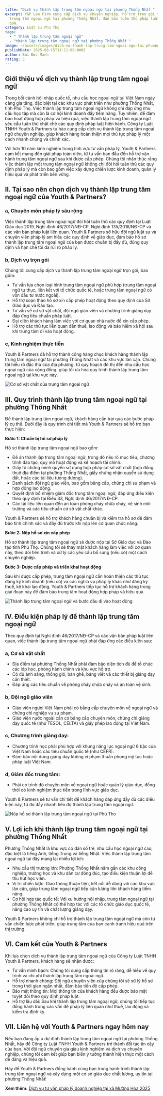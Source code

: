 ```yaml
---
title: "Dịch vụ thành lập trung tâm ngoại ngữ tại phường Thống Nhất "
excerpt: Y&P Law Firm cung cấp dịch vụ chuyên nghiệp, hỗ trợ trọn gói thành lập
  trung tâm ngoại ngữ tại phường Thống Nhất, đảm bảo tuân thủ pháp luật, hiệu
  quả.
category: Luật sư Phú Thọ
tags:
  - " thành lập trung tâm ngoại ngữ"
  - "thành lập trung tâm ngoại ngữ tại phường Thống Nhất "
image: ~/assets/images/dich-vu-thanh-lap-trung-tam-ngoai-ngu-tai-phuong-thong-nhat.png
publishDate: 2025-08-15T11:11:00.000Z
author: Bùi Đức Mạnh
rating: 5
---
```


## Giới thiệu về dịch vụ thành lập trung tâm ngoại ngữ

Trong bối cảnh hội nhập quốc tế, nhu cầu học ngoại ngữ tại Việt Nam ngày càng gia tăng, đặc biệt tại các khu vực phát triển như phường Thống Nhất, tỉnh Phú Thọ. Việc thành lập trung tâm ngoại ngữ không chỉ đáp ứng nhu cầu học tập mà còn là cơ hội kinh doanh đầy tiềm năng. Tuy nhiên, để đảm bảo hoạt động hợp pháp và hiệu quả, việc thành lập trung tâm ngoại ngữ yêu cầu tuân thủ chặt chẽ các quy định pháp luật hiện hành. Công ty Luật TNHH Youth & Partners tự hào cung cấp dịch vụ thành lập trung tâm ngoại ngữ chuyên nghiệp, giúp khách hàng hoàn thiện mọi thủ tục pháp lý một cách nhanh chóng và chính xác.

Với hơn 10 năm kinh nghiệm trong lĩnh vực tư vấn pháp lý, Youth & Partners cam kết mang đến giải pháp toàn diện, từ tư vấn ban đầu đến hỗ trợ vận hành trung tâm ngoại ngữ sau khi được cấp phép. Chúng tôi nhận thức rằng việc thành lập một trung tâm ngoại ngữ không chỉ đòi hỏi tuân thủ các quy định pháp lý mà còn bao gồm việc xây dựng chiến lược kinh doanh, quản lý hiệu quả và phát triển bền vững.

<YouTube id="WNgCi8oaNV8" />

## II. Tại sao nên chọn dịch vụ thành lập trung tâm ngoại ngữ của Youth & Partners?

### a, Chuyên môn pháp lý sâu rộng

Việc thành lập trung tâm ngoại ngữ đòi hỏi tuân thủ các quy định tại Luật Giáo dục 2019, Nghị định 46/2017/NĐ-CP, Nghị định 135/2018/NĐ-CP và các văn bản pháp luật liên quan. Youth & Partners sở hữu đội ngũ luật sư và chuyên viên pháp lý am hiểu các quy định về giáo dục, đảm bảo hồ sơ thành lập trung tâm ngoại ngữ của bạn được chuẩn bị đầy đủ, đúng quy định và hạn chế tối đa rủi ro pháp lý.

### b, Dịch vụ trọn gói

Chúng tôi cung cấp dịch vụ thành lập trung tâm ngoại ngữ trọn gói, bao gồm:

* Tư vấn lựa chọn loại hình trung tâm ngoại ngữ phù hợp (trung tâm ngoại ngữ tư thục, liên kết với tổ chức quốc tế, hoặc trung tâm ngoại ngữ có vốn đầu tư nước ngoài).
* Hỗ trợ soạn thảo hồ sơ xin cấp phép hoạt động theo quy định của Sở Giáo dục và Đào tạo.
* Tư vấn về cơ sở vật chất, đội ngũ giáo viên và chương trình giảng dạy đáp ứng tiêu chuẩn pháp luật.
* Đại diện khách hàng làm việc với cơ quan nhà nước để xin cấp phép.
* Hỗ trợ các thủ tục liên quan đến thuế, lao động và bảo hiểm xã hội sau khi trung tâm đi vào hoạt động.

### c, Kinh nghiệm thực tiễn

Youth & Partners đã hỗ trợ thành công hàng chục khách hàng thành lập trung tâm ngoại ngữ tại phường Thống Nhất và các khu vực lân cận. Chúng tôi hiểu rõ đặc thù của địa phương, từ quy hoạch đô thị đến nhu cầu học ngoại ngữ của cộng đồng, giúp tối ưu hóa quy trình thành lập trung tâm ngoại ngữ tại khu vực này.

![Cơ sở vật chất của trung tâm ngoại ngữ](~/assets/images/co-so-vat-chat-thanh-lap-trung-tam-ngoai-ngu.jpg "Cơ sở vật chất của trung tâm ngoại ngữ")

## III. Quy trình thành lập trung tâm ngoại ngữ tại phường Thống Nhất

Để thành lập trung tâm ngoại ngữ, khách hàng cần trải qua các bước pháp lý cụ thể. Dưới đây là quy trình chi tiết mà Youth & Partners sẽ hỗ trợ bạn thực hiện:

**Bước 1: Chuẩn bị hồ sơ pháp lý**

Hồ sơ thành lập trung tâm ngoại ngữ bao gồm:

* Đề án thành lập trung tâm ngoại ngữ, trong đó nêu rõ mục tiêu, chương trình đào tạo, quy mô hoạt động và kế hoạch tài chính.
* Giấy tờ chứng minh quyền sử dụng hợp pháp cơ sở vật chất (hợp đồng thuê địa điểm tại phường Thống Nhất, giấy chứng nhận quyền sử dụng đất, hoặc các tài liệu tương đương).
* Danh sách đội ngũ giáo viên, bao gồm bằng cấp, chứng chỉ sư phạm và hợp đồng lao động.
* Quyết định bổ nhiệm giám đốc trung tâm ngoại ngữ, đáp ứng điều kiện theo quy định tại Điều 33, Nghị định 46/2017/NĐ-CP.
* Các tài liệu liên quan đến an toàn phòng cháy chữa cháy, vệ sinh môi trường và các tiêu chuẩn cơ sở vật chất khác.

Youth & Partners sẽ hỗ trợ khách hàng chuẩn bị và kiểm tra hồ sơ để đảm bảo tính chính xác và đầy đủ trước khi nộp lên cơ quan chức năng.

**Bước 2: Nộp hồ sơ xin cấp phép**

Hồ sơ thành lập trung tâm ngoại ngữ sẽ được nộp tại Sở Giáo dục và Đào tạo tỉnh Phú Thọ. Chúng tôi sẽ thay mặt khách hàng làm việc với cơ quan này, theo dõi tiến trình và xử lý các yêu cầu bổ sung (nếu có) một cách chuyên nghiệp.

**Bước 3: Được cấp phép và triển khai hoạt động**

Sau khi được cấp phép, trung tâm ngoại ngữ cần hoàn thiện các thủ tục đăng ký kinh doanh (nếu có) và các nghĩa vụ pháp lý khác như đăng ký thuế, kê khai lao động. Youth & Partners tiếp tục hỗ trợ khách hàng trong giai đoạn này để đảm bảo trung tâm hoạt động hợp pháp và hiệu quả.

![Thành lập trung tâm ngoại ngữ và bước đầu đi vào hoạt động](~/assets/images/thanh_lap_trung_tam_ngoai_ngu_va_buoc_dau_di_vao_hoat_dong.jpg "Thành lập trung tâm ngoại ngữ và bước đầu đi vào hoạt động")

## IV. Điều kiện pháp lý để thành lập trung tâm ngoại ngữ

Theo quy định tại Nghị định 46/2017/NĐ-CP và các văn bản pháp luật liên quan, việc thành lập trung tâm ngoại ngữ phải đáp ứng các điều kiện sau:

### a, Cơ sở vật chất

* Địa điểm tại phường Thống Nhất phải đảm bảo diện tích đủ để tổ chức các lớp học, phòng hành chính và khu vực hỗ trợ.
* Có đủ ánh sáng, thông gió, bàn ghế, bảng viết và các thiết bị giảng dạy cần thiết.
* Đáp ứng các tiêu chuẩn về phòng cháy chữa cháy và an toàn vệ sinh.

### b, Đội ngũ giáo viên

* Giáo viên người Việt Nam phải có bằng cấp chuyên môn về ngoại ngữ và chứng chỉ nghiệp vụ sư phạm.
* Giáo viên nước ngoài cần có bằng cấp chuyên môn, chứng chỉ giảng dạy quốc tế (như TESOL, CELTA) và giấy phép lao động tại Việt Nam.

### c, Chương trình giảng dạy:

* Chương trình học phải phù hợp với khung năng lực ngoại ngữ 6 bậc của Việt Nam hoặc các tiêu chuẩn quốc tế (như CEFR).
* Đảm bảo nội dung giảng dạy không vi phạm thuần phong mỹ tục hoặc pháp luật Việt Nam.

### d, Giám đốc trung tâm:

* Phải có trình độ chuyên môn về ngoại ngữ hoặc quản lý giáo dục, đồng thời có kinh nghiệm thực tiễn trong lĩnh vực giáo dục.

Youth & Partners sẽ tư vấn chi tiết để khách hàng đáp ứng đầy đủ các điều kiện này, từ đó đẩy nhanh tiến độ thành lập trung tâm ngoại ngữ.

![Nộp hồ sơ thành lập trung tâm ngoại ngữ tại Phú Thọ](~/assets/images/nop-ho-so-thanh-lap-trung-tam-ngoai-ngu-tai-phu-tho.jpg "Nộp hồ sơ thành lập trung tâm ngoại ngữ tại Phú Thọ")

## V. Lợi ích khi thành lập trung tâm ngoại ngữ tại phường Thống Nhất

Phường Thống Nhất là khu vực có dân số trẻ, nhu cầu học ngoại ngữ cao, đặc biệt là tiếng Anh, tiếng Trung và tiếng Nhật. Việc thành lập trung tâm ngoại ngữ tại đây mang lại nhiều lợi ích:

* Nhu cầu thị trường lớn: Phường Thống Nhất nằm gần các khu công nghiệp, trường học và khu dân cư đông đúc, tạo điều kiện thuận lợi để thu hút học viên.
* Vị trí chiến lược: Giao thông thuận tiện, kết nối dễ dàng với các khu vực lân cận, giúp trung tâm ngoại ngữ tiếp cận lượng lớn khách hàng tiềm năng.
* Cơ hội hợp tác quốc tế: Với xu hướng hội nhập, trung tâm ngoại ngữ tại phường Thống Nhất có thể hợp tác với các tổ chức giáo dục quốc tế, nâng cao uy tín và chất lượng giảng dạy.

Youth & Partners không chỉ hỗ trợ thành lập trung tâm ngoại ngữ mà còn tư vấn chiến lược phát triển, giúp trung tâm của bạn cạnh tranh hiệu quả trên thị trường.

## VI. Cam kết của Youth & Partners

Khi lựa chọn dịch vụ thành lập trung tâm ngoại ngữ của Công ty Luật TNHH Youth & Partners, khách hàng sẽ nhận được:

* Tư vấn minh bạch: Chúng tôi cung cấp thông tin rõ ràng, dễ hiểu về quy trình và chi phí thành lập trung tâm ngoại ngữ.
* Hỗ trợ nhanh chóng: Đội ngũ chuyên viên của chúng tôi sẽ xử lý hồ sơ trong thời gian ngắn nhất, đảm bảo tiến độ cấp phép.
* Bảo mật thông tin: Mọi thông tin của khách hàng đều được bảo mật tuyệt đối theo quy định pháp luật.
* Hỗ trợ lâu dài: Sau khi thành lập trung tâm ngoại ngữ, chúng tôi tiếp tục đồng hành trong các vấn đề pháp lý liên quan như thuế, lao động và kiểm tra định kỳ.

## VII. Liên hệ với Youth & Partners ngay hôm nay

Nếu bạn đang ấp ủ dự định thành lập trung tâm ngoại ngữ tại phường Thống Nhất, hãy để Công ty Luật TNHH Youth & Partners trở thành đối tác tin cậy của bạn. Với đội ngũ chuyên gia giàu kinh nghiệm và dịch vụ chuyên nghiệp, chúng tôi cam kết giúp bạn biến ý tưởng thành hiện thực một cách dễ dàng và hiệu quả.

Hãy để Youth & Partners đồng hành cùng bạn trong hành trình thành lập trung tâm ngoại ngữ và xây dựng một cơ sở giáo dục chất lượng, uy tín tại phường Thống Nhất!

**Xem thêm:** [Dịch vụ tư vấn pháp lý doanh nghiệp tại xã Mường Hoa 2025](https://yplawfirm.vn/tin-tuc/dich-vu-tu-van-phap-ly-doanh-nghiep-tai-xa-muong-hoa-2025)
